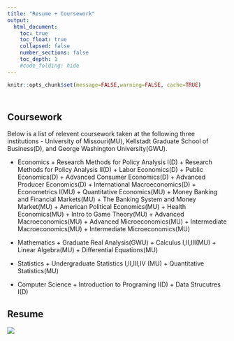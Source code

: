 ```yaml
---
title: "Resume + Coursework"
output:
  html_document:
    toc: true
    toc_float: true
    collapsed: false
    number_sections: false
    toc_depth: 1
    #code_folding: hide
---
```


```r
knitr::opts_chunk$set(message=FALSE,warning=FALSE, cache=TRUE)
```

</style>

<div class="row" style="padding-top: 10px;">
<div class="col-sm-6">

# Coursework
Below is a list of relevent coursework taken at the following three institutions - University of Missouri(MU), Kellstadt Graduate School of Business(D), and George Washington University(GWU).

* Economics
      + Research Methods for Policy Analysis I(D)
      + Research Methods for Policy Analysis II(D)
      + Labor Economics(D)
      + Public Economics(D)
      + Advanced Consumer Economics(D)
      + Advanced Producer Economics(D)
      + International Macroeconomics(D)
      + Econometrics I(MU)
      + Quantitative Economics(MU)
      + Money Banking and Financial Markets(MU)
      + The Banking System and Money Market(MU)
      + American Political Economics(MU)
      + Health Economics(MU)
      + Intro to Game Theory(MU)
      + Advanced Macroeconomics(MU)
      + Advanced Microeconomics(MU)
      + Intermediate Macroeconomics(MU)
      + Intermediate Microeconomics(MU)

* Mathematics
      + Graduate Real Analysis(GWU)
      + Calculus I,II,III(MU)
      + Linear Algebra(MU)
      + Differential Equations(MU)
* Statistics
      + Undergraduate Statistics I,II,III,IV (MU)
      + Quantitative Statistics(MU)
* Computer Science
      + Introduction to Programing I(D)
      + Data Strucutres I(D)


</div>
<div class="col-sm-6">
# Resume
<a href = "https://github.com/lmnathe/LucasNathe/raw/master/resume/resume.pdf">

![](resume/resume.jpg)
</a>
</div>

